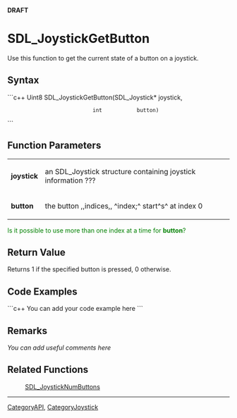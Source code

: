 <!-- pragma section-numbers off -->
<!-- pragma disable-camelcase -->
'''DRAFT'''

= SDL_JoystickGetButton =
Use this function to get the current state of a button on a joystick.


== Syntax ==
```c++
Uint8 SDL_JoystickGetButton(SDL_Joystick* joystick,
                            int           button)
```

== Function Parameters ==
{|
|'''joystick'''
|an SDL_Joystick structure containing joystick information ???
|-
|'''button'''
|the button ,,indices,, ^index;^ start^s^ at index 0
|}

<span style="color: green;">Is it possible to use more than one index at a time for '''button'''?</span>

== Return Value ==
Returns 1 if the specified button is pressed, 0 otherwise.

== Code Examples ==
```c++
You can add your code example here
```

== Remarks ==
''You can add useful comments here''

== Related Functions ==
:[[SDL_JoystickNumButtons]]

----
[[CategoryAPI]], [[CategoryJoystick]]
